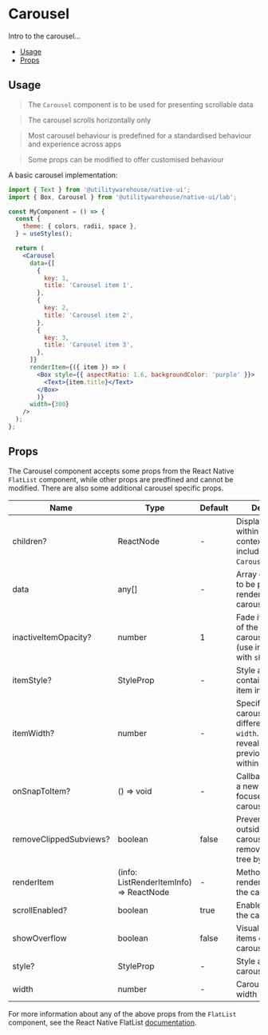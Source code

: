 
<Meta of={Stories} />

<BackToTopButton />

# Carousel

Intro to the carousel...

- [Usage](#usage)
- [Props](#props)

<DocComponentWrap>
  <Box mb="$4">
    <Alert text="This component is in the lab until it has been more widely implemented and any implementations standardised." />
  </Box>
  <Box mb="$6">
    <Alert
      colorScheme="gold"
      text="The carousel is a specific implementation of FlatList. Some props cannot be modified. This is to ensure standardised behaviour."
    />
  </Box>
</DocComponentWrap>

## Usage

> The `Carousel` component is to be used for presenting scrollable data

> The carousel scrolls horizontally only

> Most carousel behaviour is predefined for a standardised behaviour and experience across apps

> Some props can be modified to offer customised behaviour

A basic carousel implementation:

```jsx
import { Text } from '@utilitywarehouse/native-ui';
import { Box, Carousel } from '@utilitywarehouse/native-ui/lab';

const MyComponent = () => {
  const {
    theme: { colors, radii, space },
  } = useStyles();

  return (
    <Carousel
      data={[
        {
          key: 1,
          title: 'Carousel item 1',
        },
        {
          key: 2,
          title: 'Carousel item 2',
        },
        {
          key: 3,
          title: 'Carousel item 3',
        },
      ]}
      renderItem={({ item }) => (
        <Box style={{ aspectRatio: 1.6, backgroundColor: 'purple' }}>
          <Text>{item.title}</Text>
        </Box>
        )}
      width={300}
    />
  );
};
```

## Props

The Carousel component accepts some props from the React Native `FlatList` component, while other props are predfined and cannot be modified. There are also some additional carousel specific props.

| Name                   | Type                                    | Default | Description                                                                                                                    |
| ---------------------- | --------------------------------------- | ------- | ------------------------------------------------------------------------------------------------------------------------------ |
| children?              | ReactNode                               | -       | Display any content within the carousel context. This may include `CarouselPagination`.                                        |
| data                   | any[]                                   | -       | Array of data items to be passed for rendering in the carousel                                                                 |
| inactiveItemOpacity?   | number                                  | 1       | Fade items outside of the active carousel viewport (use in conjunction with `showOverflow`)                                    |
| itemStyle?             | StyleProp                               | -       | Style applied to the container of each item in the carousel                                                                    |
| itemWidth?             | number                                  | -       | Specify the width of carousel items if different from `width`. Useful for revealing the previous/next item within the viewport |
| onSnapToItem?          | () => void                              | -       | Callback each time a new item is focused in the carousel viewport                                                              |
| removeClippedSubviews? | boolean                                 | false   | Prevent items outside of the carousl being removed from the tree by default                                                    |
| renderItem             | (info: ListRenderItemInfo) => ReactNode | -       | Method used to render each item in the carousel                                                                                |
| scrollEnabled?         | boolean                                 | true    | Enable or disable the carousel                                                                                                 |
| showOverflow           | boolean                                 | false   | Visually reveal the items outside of the carousel viewport                                                                     |
| style?                 | StyleProp                               | -       | Style applied to the carousel container                                                                                        |
| width                  | number                                  | -       | Carousel viewport width                                                                                                        |

For more information about any of the above props from the `FlatList` component, see the React Native FlatList [documentation](https://reactnative.dev/docs/flatlist).
